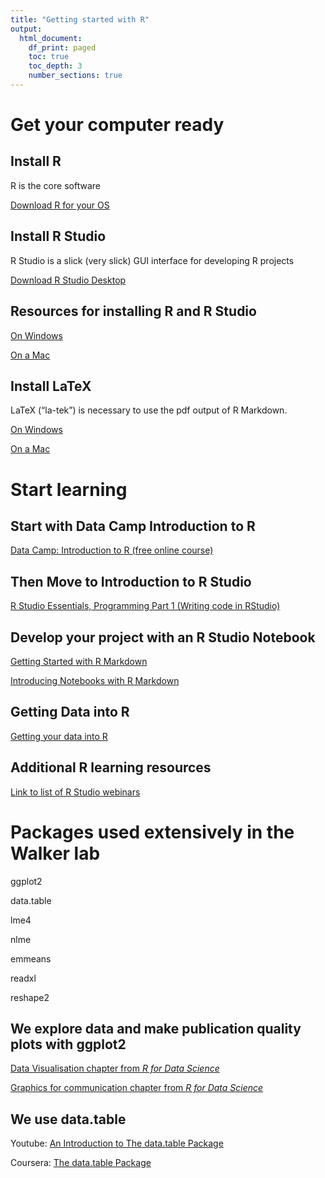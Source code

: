 ```yaml
---
title: "Getting started with R"
output:
  html_document:
    df_print: paged
    toc: true
    toc_depth: 3
    number_sections: true
---
```


# Get your computer ready
## Install R
R is the core software

[Download R for your OS](https://cran.r-project.org)

## Install R Studio
R Studio is a slick (very slick) GUI interface for developing R projects

[Download R Studio Desktop](https://www.rstudio.com/products/rstudio/download/)

## Resources for installing R and R Studio
[On Windows](https://medium.com/@GalarnykMichael/install-r-and-rstudio-on-windows-5f503f708027)

[On a Mac](https://medium.com/@GalarnykMichael/install-r-and-rstudio-on-mac-e911606ce4f4)

## Install LaTeX
LaTeX ("la-tek") is necessary to use the pdf output of R Markdown.

[On Windows](https://medium.com/@sorenlind/create-pdf-reports-using-r-r-markdown-latex-and-knitr-on-windows-10-952b0c48bfa9)

[On a Mac](https://medium.com/@sorenlind/create-pdf-reports-using-r-r-markdown-latex-and-knitr-on-macos-high-sierra-e7b5705c9fd)

# Start learning
## Start with Data Camp Introduction to R
[Data Camp: Introduction to R (free online course)](https://www.datacamp.com/courses/free-introduction-to-r)

## Then Move to Introduction to R Studio
[R Studio Essentials, Programming Part 1 (Writing code in RStudio)](https://www.rstudio.com/resources/webinars/rstudio-essentials-webinar-series-part-1/)

## Develop your project with an R Studio Notebook
[Getting Started with R Markdown](https://www.rstudio.com/resources/webinars/getting-started-with-r-markdown/)

[Introducing Notebooks with R Markdown](https://www.rstudio.com/resources/webinars/introducing-notebooks-with-r-markdown/)

## Getting Data into R
[Getting your data into R](https://www.rstudio.com/resources/webinars/getting-your-data-into-r/)

## Additional R learning resources
[Link to list of R Studio webinars](https://www.rstudio.com/resources/webinars/)

# Packages used extensively in the Walker lab

ggplot2

data.table

lme4

nlme

emmeans

readxl

reshape2

## We explore data and make publication quality plots with ggplot2
[Data Visualisation chapter from *R for Data Science*](http://r4ds.had.co.nz/data-visualisation.html)

[Graphics for communication chapter from *R for Data Science*](http://r4ds.had.co.nz/graphics-for-communication.html)

## We use data.table
Youtube: [An Introduction to The data.table Package](https://www.youtube.com/watch?v=pc1ARG6kbAM)

Coursera: [The data.table Package](https://www.coursera.org/learn/data-cleaning/lecture/trMZ7/the-data-table-package)

